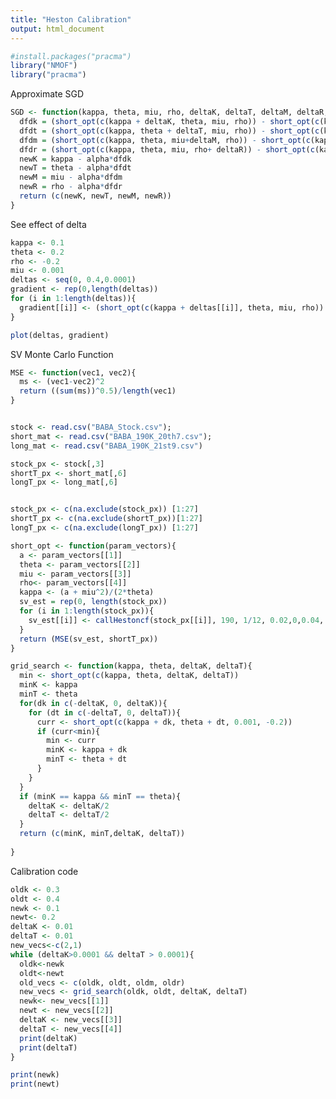 ```yaml
---
title: "Heston Calibration"
output: html_document
---
```


```r
#install.packages("pracma")
library("NMOF")
library("pracma")
```
Approximate SGD
```r
SGD <- function(kappa, theta, miu, rho, deltaK, deltaT, deltaM, deltaR, alpha){
  dfdk = (short_opt(c(kappa + deltaK, theta, miu, rho)) - short_opt(c(kappa - deltaK, theta, miu, rho)))/2*deltaK
  dfdt = (short_opt(c(kappa, theta + deltaT, miu, rho)) - short_opt(c(kappa, theta-deltaT, miu, rho)))/2*deltaT
  dfdm = (short_opt(c(kappa, theta, miu+deltaM, rho)) - short_opt(c(kappa, theta, miu-deltaM, rho)))/2*deltaM
  dfdr = (short_opt(c(kappa, theta, miu, rho+ deltaR)) - short_opt(c(kappa , theta, miu, rho -deltaR)))/2*deltaR
  newK = kappa - alpha*dfdk
  newT = theta - alpha*dfdt
  newM = miu - alpha*dfdm
  newR = rho - alpha*dfdr
  return (c(newK, newT, newM, newR))
}
```


See effect of delta
```r
kappa <- 0.1
theta <- 0.2
rho <- -0.2
miu <- 0.001
deltas <- seq(0, 0.4,0.0001)
gradient <- rep(0,length(deltas))
for (i in 1:length(deltas)){
  gradient[[i]] <- (short_opt(c(kappa + deltas[[i]], theta, miu, rho)) - short_opt(c(kappa - deltas[[i]], theta, miu, rho)))/2*deltas[[i]]
}

plot(deltas, gradient)

```


SV Monte Carlo Function
```r
MSE <- function(vec1, vec2){
  ms <- (vec1-vec2)^2
  return ((sum(ms))^0.5)/length(vec1)
}



```




```r
stock <- read.csv("BABA_Stock.csv");
short_mat <- read.csv("BABA_190K_20th7.csv");
long_mat <- read.csv("BABA_190K_21st9.csv")

stock_px <- stock[,3]
shortT_px <- short_mat[,6]
longT_px <- long_mat[,6]


stock_px <- c(na.exclude(stock_px)) [1:27]
shortT_px <- c(na.exclude(shortT_px))[1:27]
longT_px <- c(na.exclude(longT_px)) [1:27]

short_opt <- function(param_vectors){
  a <- param_vectors[[1]]
  theta <- param_vectors[[2]]
  miu <- param_vectors[[3]]
  rho<- param_vectors[[4]]
  kappa <- (a + miu^2)/(2*theta)
  sv_est = rep(0, length(stock_px))
  for (i in 1:length(stock_px)){
    sv_est[[i]] <- callHestoncf(stock_px[[i]], 190, 1/12, 0.02,0,0.04, theta, rho, kappa, miu)
  }
  return (MSE(sv_est, shortT_px))
}

```


```r
grid_search <- function(kappa, theta, deltaK, deltaT){
  min <- short_opt(c(kappa, theta, deltaK, deltaT))
  minK <- kappa
  minT <- theta
  for(dk in c(-deltaK, 0, deltaK)){
    for (dt in c(-deltaT, 0, deltaT)){
      curr <- short_opt(c(kappa + dk, theta + dt, 0.001, -0.2))
      if (curr<min){
        min <- curr
        minK <- kappa + dk
        minT <- theta + dt
      }
    }
  }
  if (minK == kappa && minT == theta){
    deltaK <- deltaK/2
    deltaT <- deltaT/2
  } 
  return (c(minK, minT,deltaK, deltaT))
  
}

```

Calibration code
```r
oldk <- 0.3
oldt <- 0.4
newk <- 0.1
newt<- 0.2
deltaK <- 0.01
deltaT <- 0.01
new_vecs<-c(2,1)
while (deltaK>0.0001 && deltaT > 0.0001){
  oldk<-newk
  oldt<-newt
  old_vecs <- c(oldk, oldt, oldm, oldr)
  new_vecs <- grid_search(oldk, oldt, deltaK, deltaT)
  newk<- new_vecs[[1]]
  newt <- new_vecs[[2]]
  deltaK <- new_vecs[[3]]
  deltaT <- new_vecs[[4]]
  print(deltaK)
  print(deltaT)
}

print(newk)
print(newt)
```

